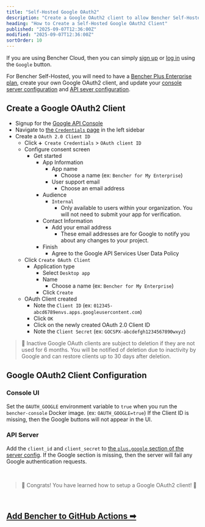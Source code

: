 ```yaml
---
title: "Self-Hosted Google OAuth2"
description: "Create a Google OAuth2 client to allow Bencher Self-Hosted to authenticate with Google"
heading: "How to Create a Self-Hosted Google OAuth2 Client"
published: "2025-09-07T12:36:00Z"
modified: "2025-09-07T12:36:00Z"
sortOrder: 10
---
```


If you are using Bencher Cloud, then you can simply [sign up](/auth/signup) or [log in](/auth/login)
using the `Google` button.

For Bencher Self-Hosted, you will need to have a [Bencher Plus Enterprise plan][bencher plus enterprise],
create your own Google OAuth2 client,
and update your [console server configuration][console config] and [API sever configuration][server config].

[bencher plus enterprise]: /pricing/?level=enterprise
[console config]: /docs/reference/console-config/
[server config]: /docs/reference/server-config/

## Create a Google OAuth2 Client

- Signup for the [Google API Console][google api console]
- Navigate to [the `Credentials` page][google cloud credentials] in the left sidebar
- Create a `OAuth 2.0 Client ID`
  - Click `➕ Create Credentials` > `OAuth client ID`
  - Configure consent screen
    - Get started
      - App Information
        - App name
          - Choose a name (ex: `Bencher for My Enterprise`)
        - User support email
          - Choose an email address
      - Audience
        - `Internal`
          - Only available to users within your organization.
            You will not need to submit your app for verification.
      - Contact Information
        - Add your email address
          - These email addresses are for Google to notify you about any changes to your project.
      - Finish
        - Agree to the Google API Services User Data Policy
  - Click `Create OAuth Client`
    - Application type
      - Select `Desktop app`
      - Name
        - Choose a name (ex: `Bencher for My Enterprise`)
      - Click `Create`
  - OAuth Client created
    - Note the `Client ID` (ex: `012345-abcd6789envs.apps.googleusercontent.com`)
    - Click `OK`
    - Click on the newly created OAuth 2.0 Client ID
    - Note the `Client Secret` (ex: `GOCSPX-abcdefgh1234567890wxyz`)

[google api console]: https://console.developers.google.com/
[google cloud credentials]: https://console.cloud.google.com/apis/credentials

> 🐰 Inactive Google OAuth clients are subject to deletion if they are not used for 6 months.
> You will be notified of deletion due to inactivity by Google and can restore clients up to 30 days after deletion.

## Google OAuth2 Client Configuration

### Console UI
Set the `OAUTH_GOOGLE` environment variable to `true` when you run the `bencher-console` Docker image. (ex: `OAUTH_GOOGLE=true`)
If the Client ID is missing, then the Google buttons will not appear in the UI.

### API Server
Add the `client_id` and `client_secret` to [the `plus.google` section of the server config](/docs/reference/server-config/#plusgoogle).
If the Google section is missing, then the server will fail any Google authentication requests.

<br/>

> 🐰 Congrats! You have learned how to setup a Google OAuth2 client! 🎉

<br/>

<h2><a href="/docs/how-to/github-actions/">Add Bencher to GitHub Actions ➡</a></h2>
